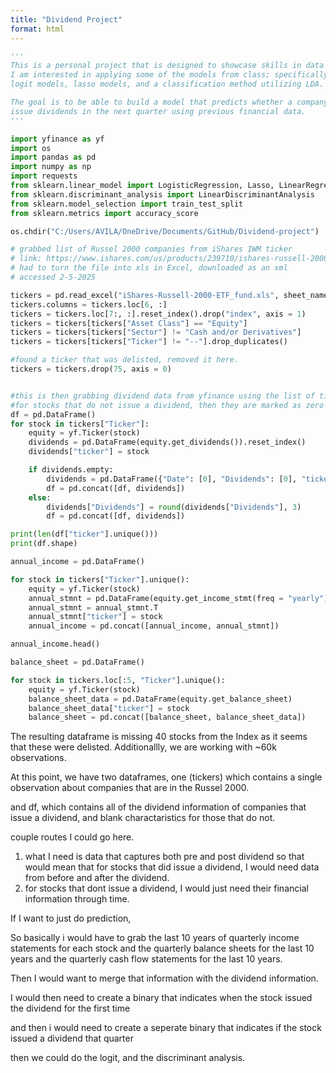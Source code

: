 ```yaml
---
title: "Dividend Project"
format: html
---
```


```python
'''
This is a personal project that is designed to showcase skills in data science.
I am interested in applying some of the models from class; specifically 
logit models, lasso models, and a classification method utilizing LDA. 

The goal is to be able to build a model that predicts whether a company will
issue dividends in the next quarter using previous financial data.
'''
```

```python
import yfinance as yf
import os
import pandas as pd
import numpy as np
import requests
from sklearn.linear_model import LogisticRegression, Lasso, LinearRegression
from sklearn.discriminant_analysis import LinearDiscriminantAnalysis
from sklearn.model_selection import train_test_split
from sklearn.metrics import accuracy_score

os.chdir("C:/Users/AVILA/OneDrive/Documents/GitHub/Dividend-project")


```

```python
# grabbed list of Russel 2000 companies from iShares IWM ticker
# link: https://www.ishares.com/us/products/239710/ishares-russell-2000-etf
# had to turn the file into xls in Excel, downloaded as an xml
# accessed 2-5-2025

tickers = pd.read_excel("iShares-Russell-2000-ETF_fund.xls", sheet_name = "Holdings", engine = "xlrd")
tickers.columns = tickers.loc[6, :]
tickers = tickers.loc[7:, :].reset_index().drop("index", axis = 1)
tickers = tickers[tickers["Asset Class"] == "Equity"]
tickers = tickers[tickers["Sector"] != "Cash and/or Derivatives"]
tickers = tickers[tickers["Ticker"] != "--"].drop_duplicates()

#found a ticker that was delisted, removed it here.
tickers = tickers.drop(75, axis = 0)


#this is then grabbing dividend data from yfinance using the list of tickers in the previous code block
#for stocks that do not issue a dividend, then they are marked as zero and have only one entry
df = pd.DataFrame()
for stock in tickers["Ticker"]:
    equity = yf.Ticker(stock)
    dividends = pd.DataFrame(equity.get_dividends()).reset_index()
    dividends["ticker"] = stock

    if dividends.empty:
        dividends = pd.DataFrame({"Date": [0], "Dividends": [0], "ticker":[stock]})
        df = pd.concat([df, dividends])
    else:
        dividends["Dividends"] = round(dividends["Dividends"], 3)
        df = pd.concat([df, dividends])
```


```python
print(len(df["ticker"].unique()))
print(df.shape)
```

```python
annual_income = pd.DataFrame()

for stock in tickers["Ticker"].unique():
    equity = yf.Ticker(stock)
    annual_stmnt = pd.DataFrame(equity.get_income_stmt(freq = "yearly"))
    annual_stmnt = annual_stmnt.T
    annual_stmnt["ticker"] = stock
    annual_income = pd.concat([annual_income, annual_stmnt])

annual_income.head()
```

```python
balance_sheet = pd.DataFrame()

for stock in tickers.loc[:5, "Ticker"].unique():
    equity = yf.Ticker(stock)
    balance_sheet_data = pd.DataFrame(equity.get_balance_sheet)
    balance_sheet_data["ticker"] = stock
    balance_sheet = pd.concat([balance_sheet, balance_sheet_data])

```

The resulting dataframe is missing 40 stocks from the Index as it seems that these were delisted. Additionallly, we
are working with ~60k observations. 

At this point, we have two dataframes, one (tickers) which contains a single observation about companies that are in the Russel 2000.

and df, which contains all of the dividend information of companies that issue a dividend, and blank charactaristics for those that do not. 

couple routes I could go here.

1) what I need is data that captures both pre and post dividend
    so that would mean that for stocks that did issue a dividend, I would need data from before and after the dividend.
2) for stocks that dont issue a dividend, I would just need their financial information through time. 

If I want to just do prediction, 

So basically i would have to grab the last 10 years of quarterly income statements for each stock
and the quarterly balance sheets for the last 10 years
and the quarterly cash flow statements for the last 10 years. 

Then I would want to merge that information with the dividend information.

I would then need to create a binary that indicates when the stock issued the dividend for the first time

and then i would need to create a seperate binary that indicates if the stock issued a dividend that quarter


then we could do the logit, and the discriminant analysis.